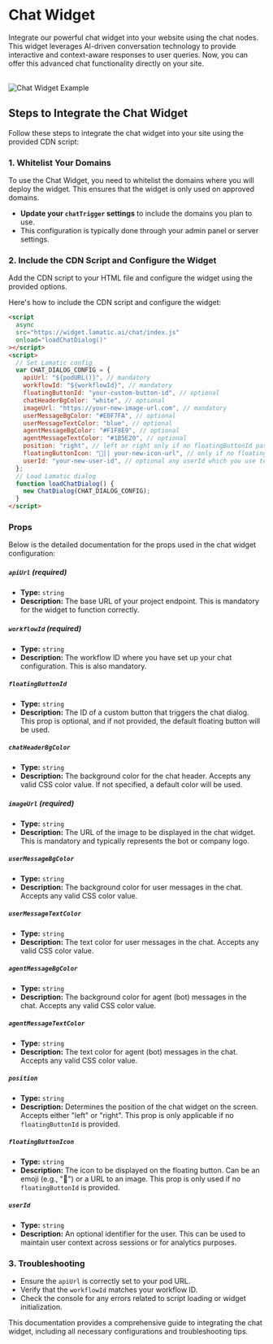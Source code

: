 # Chat Widget

Integrate our powerful chat widget into your website using the chat nodes. This widget leverages AI-driven conversation technology to provide interactive and context-aware responses to user queries. Now, you can offer this advanced chat functionality directly on your site.

<br />

<img src="/assets/chat.png" alt="Chat Widget Example" />

## Steps to Integrate the Chat Widget

Follow these steps to integrate the chat widget into your site using the provided CDN script:

### 1. Whitelist Your Domains

To use the Chat Widget, you need to whitelist the domains where you will deploy the widget. This ensures that the widget is only used on approved domains.

- **Update your `chatTrigger` settings** to include the domains you plan to use.
- This configuration is typically done through your admin panel or server settings.

### 2. Include the CDN Script and Configure the Widget

Add the CDN script to your HTML file and configure the widget using the provided options.

Here's how to include the CDN script and configure the widget:

```html
<script
  async
  src="https://widget.lamatic.ai/chat/index.js"
  onload="loadChatDialog()"
></script>
<script>
  // Set Lamatic config
  var CHAT_DIALOG_CONFIG = {
    apiUrl: "${podURL()}", // mandatory
    workflowId: "${workflowId}", // mandatory
    floatingButtonId: "your-custom-button-id", // optional
    chatHeaderBgColor: "white", // optional
    imageUrl: "https://your-new-image-url.com", // mandatory
    userMessageBgColor: "#E0F7FA", // optional
    userMessageTextColor: "blue", // optional
    agentMessageBgColor: "#F1F8E9", // optional
    agentMessageTextColor: "#1B5E20", // optional
    position: "right", // left or right only if no floatingButtonId passed
    floatingButtonIcon: "💬|| your-new-icon-url", // only if no floatingButtonId passed
    userId: "your-new-user-id", // optional any userId which you use to identify the user
  };
  // Load Lamatic dialog
  function loadChatDialog() {
    new ChatDialog(CHAT_DIALOG_CONFIG);
  }
</script>
```

### Props

Below is the detailed documentation for the props used in the chat widget configuration:

##### `apiUrl` (required)

- **Type:** `string`
- **Description:** The base URL of your project endpoint. This is mandatory for the widget to function correctly.

##### `workflowId` (required)

- **Type:** `string`
- **Description:** The workflow ID where you have set up your chat configuration. This is also mandatory.

##### `floatingButtonId`

- **Type:** `string`
- **Description:** The ID of a custom button that triggers the chat dialog. This prop is optional, and if not provided, the default floating button will be used.

##### `chatHeaderBgColor`

- **Type:** `string`
- **Description:** The background color for the chat header. Accepts any valid CSS color value. If not specified, a default color will be used.

##### `imageUrl` (required)

- **Type:** `string`
- **Description:** The URL of the image to be displayed in the chat widget. This is mandatory and typically represents the bot or company logo.

##### `userMessageBgColor`

- **Type:** `string`
- **Description:** The background color for user messages in the chat. Accepts any valid CSS color value.

##### `userMessageTextColor`

- **Type:** `string`
- **Description:** The text color for user messages in the chat. Accepts any valid CSS color value.

##### `agentMessageBgColor`

- **Type:** `string`
- **Description:** The background color for agent (bot) messages in the chat. Accepts any valid CSS color value.

##### `agentMessageTextColor`

- **Type:** `string`
- **Description:** The text color for agent (bot) messages in the chat. Accepts any valid CSS color value.

##### `position`

- **Type:** `string`
- **Description:** Determines the position of the chat widget on the screen. Accepts either "left" or "right". This prop is only applicable if no `floatingButtonId` is provided.

##### `floatingButtonIcon`

- **Type:** `string`
- **Description:** The icon to be displayed on the floating button. Can be an emoji (e.g., "💬") or a URL to an image. This prop is only used if no `floatingButtonId` is provided.

##### `userId`

- **Type:** `string`
- **Description:** An optional identifier for the user. This can be used to maintain user context across sessions or for analytics purposes.

### 3. Troubleshooting

- Ensure the `apiUrl` is correctly set to your pod URL.
- Verify that the `workflowId` matches your workflow ID.
- Check the console for any errors related to script loading or widget initialization.

This documentation provides a comprehensive guide to integrating the chat widget, including all necessary configurations and troubleshooting tips.
